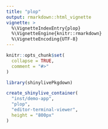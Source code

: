 ```yaml
---
title: "plop"
output: rmarkdown::html_vignette
vignette: >
  %\VignetteIndexEntry{plop}
  %\VignetteEngine{knitr::rmarkdown}
  %\VignetteEncoding{UTF-8}
---
```


```r
knitr::opts_chunk$set(
  collapse = TRUE,
  comment = "#>"
)
```

```r
library(shinylivePkgdown)
```

```r
create_shinylive_container(
  "inst/demo-app",
  "plop",
  "editor-terminal-viewer",
  height = "800px"
)
```
